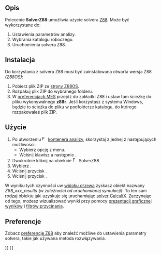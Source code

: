<languages/>

{{Docnav
|[[FEM_SolverMystran/pl|Solver Mystran]]
|[[FEM_EquationElasticity/pl|Równanie elastyczności]]
|[[FEM_Workbench/pl|środowisko pracy MES]]
|IconL=FEM_SolverMystran.svg
|IconR=FEM_EquationElasticity.svg
|IconC=Workbench_FEM.svg
}}

{{GuiCommand/pl
|Name=FEM SolverZ88
|Name/pl=Solver Z88
|MenuLocation=Rozwiąż → Solver Z88
|Workbenches=[[FEM_Workbench/pl|MES]]
|Shortcut={{KEY|S}} {{KEY|Z}}
|SeeAlso=[[FEM_tutorial/pl|Poradnik MES]]
}}

<span id="Description"></span>
==Opis==

Polecenie '''SolverZ88''' umożliwia użycie solvera [https://en.wikipedia.org/wiki/Z88_FEM_software Z88]. Może być wykorzystane do:
# Ustawienia parametrów analizy.
# Wybrania katalogu roboczego.
# Uruchomienia solvera Z88.

<span id="Installation"></span>
==Instalacja==

Do korzystania z solvera Z88 musi być zainstalowana otwarta wersja Z88 ''(Z88OS)'':
# Pobierz plik ZIP ze [https://en.z88.de/download-z88os strony Z88OS].
# Rozpakuj plik ZIP do wybranego folderu.
# W [[FEM_Preferences/pl|preferencjach MES]] przejdź do zakładki Z88 i ustaw tam ścieżkę do pliku wykonywalnego '''z88r'''. Jeśli korzystasz z systemu Windows, będzie to ścieżka do pliku {{FileName|z88r.exe}} w podfolderze {{FileName|~\bin\win64}} katalogu, do którego rozpakowałeś plik ZIP.

<span id="Usage"></span>
==Użycie==

# Po utworzeniu [[Image:FEM_Analysis.svg|16px|link=FEM_Analysis/pl]] [[FEM_Analysis/pl|kontenera analizy]], skorzystaj z jednej z następujących możliwości:
#* Wybierz opcję {{MenuCommand|Rozwiąż → [[Image:FEM_SolverZ88.svg|x16px]] Solver Z88}} z menu.
#* Wciśnij klawisz {{KEY|S}} a następnie {{KEY|Z}}.
# Dwukrotnie kliknij na obiekcie [[Image:FEM_SolverZ88.svg|x16px]] SolverZ88.
# Wybierz {{MenuCommand|Typ analizy}}.
# Wciśnij przycisk {{Button|Zapisz}}.
# Wciśnij przycisk {{Button|Uruchom}}.

W wyniku tych czynności uw [[Tree_view/pl|widoku drzewa]] zyskasz obiekt nazwany ''Z88_xxx_results'' ''(w zależności od uruchomionej symulacji)''. To ten sam rodzaj obiektu jaki uzyskuje się uruchamiając [[FEM_SolverCalculixCxxtools/pl|solver CalculiX]]. Zaczynając od tego, możesz wizualizować wyniki przy pomocy [[FEM_PostPipelineFromResult/pl|prezentacji graficznej wyników]] i [[FEM_Workbench/pl#Menu:_Wyniki|filtrów przycinania]].

<span id="Preferences"></span>
== Preferencje ==

Zobacz [[FEM_Preferences/pl#Z88|preferencje Z88]] aby znaleźć możliwe do ustawienia parametry solvera, takie jak używana metoda rozwiązywania.


{{Docnav
|[[FEM_SolverMystran/pl|Solver Mystran]]
|[[FEM_EquationElasticity/pl|Równanie elastyczności]]
|[[FEM_Workbench/pl|środowisko pracy MES]]
|IconL=FEM_SolverMystran.svg
|IconR=FEM_EquationElasticity.svg
|IconC=Workbench_FEM.svg
}}

{{FEM Tools navi{{#translation:}}}}
{{Userdocnavi{{#translation:}}}}